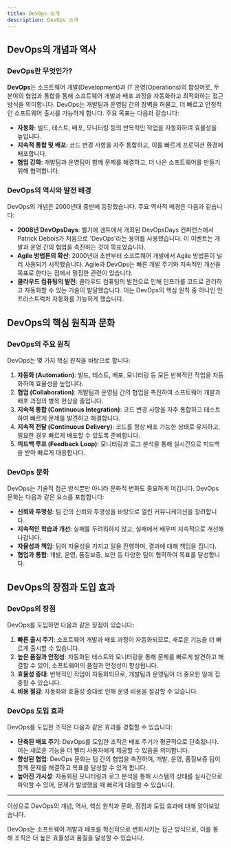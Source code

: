 ```yaml
---
title: DevOps 소개
description: DevOps 소개
---
```

## DevOps의 개념과 역사

### DevOps란 무엇인가?

**DevOps**는 소프트웨어 개발(Development)과 IT 운영(Operations)의 합성어로, 두 분야의 협업과 통합을 통해 소프트웨어 개발과 배포 과정을 자동화하고 최적화하는 접근 방식을 의미합니다. DevOps는 개발팀과 운영팀 간의 장벽을 허물고, 더 빠르고 안정적인 소프트웨어 출시를 가능하게 합니다. 주요 목표는 다음과 같습니다:

- **자동화**: 빌드, 테스트, 배포, 모니터링 등의 반복적인 작업을 자동화하여 효율성을 높입니다.
- **지속적 통합 및 배포**: 코드 변경 사항을 자주 통합하고, 이를 빠르게 프로덕션 환경에 배포합니다.
- **협업 강화**: 개발팀과 운영팀이 함께 문제를 해결하고, 더 나은 소프트웨어를 만들기 위해 협력합니다.

### DevOps의 역사와 발전 배경

DevOps의 개념은 2000년대 중반에 등장했습니다. 주요 역사적 배경은 다음과 같습니다:

- **2008년 DevOpsDays**: 벨기에 겐트에서 개최된 DevOpsDays 컨퍼런스에서 Patrick Debois가 처음으로 'DevOps'라는 용어를 사용했습니다. 이 이벤트는 개발과 운영 간의 협업을 촉진하는 것이 목표였습니다.
- **Agile 방법론의 확산**: 2000년대 초반부터 소프트웨어 개발에서 Agile 방법론이 널리 사용되기 시작했습니다. Agile과 DevOps는 빠른 개발 주기와 지속적인 개선을 목표로 한다는 점에서 밀접한 관련이 있습니다.
- **클라우드 컴퓨팅의 발전**: 클라우드 컴퓨팅의 발전으로 인해 인프라를 코드로 관리하고 자동화할 수 있는 기술이 발달했습니다. 이는 DevOps의 핵심 원칙 중 하나인 인프라스트럭처 자동화를 가능하게 했습니다.

## DevOps의 핵심 원칙과 문화

### DevOps의 주요 원칙

DevOps는 몇 가지 핵심 원칙을 바탕으로 합니다:

1. **자동화 (Automation)**: 빌드, 테스트, 배포, 모니터링 등 모든 반복적인 작업을 자동화하여 효율성을 높입니다.
2. **협업 (Collaboration)**: 개발팀과 운영팀 간의 협업을 촉진하여 소프트웨어 개발과 배포 과정의 병목 현상을 줄입니다.
3. **지속적 통합 (Continuous Integration)**: 코드 변경 사항을 자주 통합하고 테스트하여 빠르게 문제를 발견하고 해결합니다.
4. **지속적 전달 (Continuous Delivery)**: 코드를 항상 배포 가능한 상태로 유지하고, 필요한 경우 빠르게 배포할 수 있도록 준비합니다.
5. **피드백 루프 (Feedback Loop)**: 모니터링과 로그 분석을 통해 실시간으로 피드백을 받아 빠르게 대응합니다.

### DevOps 문화

DevOps는 기술적 접근 방식뿐만 아니라 문화적 변화도 중요하게 여깁니다. DevOps 문화는 다음과 같은 요소를 포함합니다:

- **신뢰와 투명성**: 팀 간의 신뢰와 투명성을 바탕으로 열린 커뮤니케이션을 장려합니다.
- **지속적인 학습과 개선**: 실패를 두려워하지 않고, 실패에서 배우며 지속적으로 개선해 나갑니다.
- **자율성과 책임**: 팀이 자율성을 가지고 일을 진행하며, 결과에 대해 책임을 집니다.
- **협업과 통합**: 개발, 운영, 품질보증, 보안 등 다양한 팀이 협력하여 목표를 달성합니다.

## DevOps의 장점과 도입 효과

### DevOps의 장점

DevOps를 도입하면 다음과 같은 장점이 있습니다:

1. **빠른 출시 주기**: 소프트웨어 개발과 배포 과정이 자동화되므로, 새로운 기능을 더 빠르게 출시할 수 있습니다.
2. **높은 품질과 안정성**: 자동화된 테스트와 모니터링을 통해 문제를 빠르게 발견하고 해결할 수 있어, 소프트웨어의 품질과 안정성이 향상됩니다.
3. **효율성 증대**: 반복적인 작업이 자동화되므로, 개발팀과 운영팀이 더 중요한 일에 집중할 수 있습니다.
4. **비용 절감**: 자동화와 효율성 증대로 인해 운영 비용을 절감할 수 있습니다.

### DevOps 도입 효과

DevOps를 도입한 조직은 다음과 같은 효과를 경험할 수 있습니다:

- **단축된 배포 주기**: DevOps를 도입한 조직은 배포 주기가 평균적으로 단축됩니다. 이는 새로운 기능을 더 빨리 사용자에게 제공할 수 있음을 의미합니다.
- **향상된 협업**: DevOps 문화는 팀 간의 협업을 촉진하여, 개발, 운영, 품질보증 팀이 함께 문제를 해결하고 목표를 달성할 수 있게 합니다.
- **높아진 가시성**: 자동화된 모니터링과 로그 분석을 통해 시스템의 상태를 실시간으로 파악할 수 있어, 문제가 발생했을 때 빠르게 대응할 수 있습니다.

---

이상으로 DevOps의 개념, 역사, 핵심 원칙과 문화, 장점과 도입 효과에 대해 알아보았습니다. 

DevOps는 소프트웨어 개발과 배포를 혁신적으로 변화시키는 접근 방식으로, 이를 통해 조직은 더 높은 효율성과 품질을 달성할 수 있습니다.